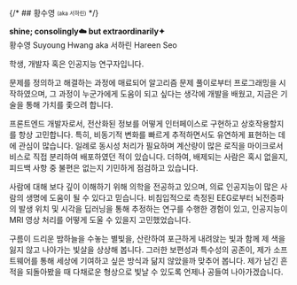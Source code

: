 {/* ## 황수영 <sub><sup className="text-muted-foreground">(aka 서하린)</sup></sub> */}

**shine; consolingly☁️ but extraordinarily✦**\
황수영 Suyoung Hwang <span className="text-[75%] text-muted-foreground">aka 서하린 Hareen Seo</span>

학생, 개발자 혹은 인공지능 연구자입니다.

문제를 정의하고 해결하는 과정에 매료되어 알고리즘 문제 풀이로부터 프로그래밍을 시작하였으며, 그 과정이 누군가에게 도움이 되고 싶다는
생각에 개발을 배웠고, 지금은 기술을 통해 가치를 좇으려 합니다.

프론트엔드 개발자로서, 전산화된 정보를 어떻게 인터페이스로 구현하고 상호작용할지를 항상 고민합니다.
특히, 비동기적 변화를 빠르게 추적하면서도 유연하게 표현하는 데에 관심이 많습니다.
일례로 동시성 처리가 필요하며 계산량이 많은 로직을 마이크로서비스로 직접 분리하여 배포하였던 적이 있습니다.
더하여, 배제되는 사람은 혹시 없을지, 피드백 사항 중 불편은 없는지 기민하게 점검하고 있습니다.

사람에 대해 보다 깊이 이해하기 위해 의학을 전공하고 있으며, 의료 인공지능이 많은 사람의 생명에 도움이 될 수
있다고 믿습니다. 비침입적으로 측정된 EEG로부터 뇌전증파의 발생 위치 및 시각을 딥러닝을 통해 추정하는 연구를
수행한 경험이 있고, 인공지능이 MRI 영상 처리를 어떻게 도울 수 있을지 고민했었습니다.

구름이 드리운 밤하늘을 수놓는 별빛을, 산란하여 포근하게 내려앉는 빛과 함께 제 색을 잃지 않고 나아가는 빛살을
상상해 봅니다. 그러한 보편성과 특수성의 공존이, 제가 소프트웨어를 통해 세상에 기여하고 싶은 방식과 닮지 않았을까 맞추어
봅니다. 제가 남긴 흔적을 되돌아봤을 때 다채로운 형상으로 빛날 수 있도록 언제나 공들여 나아가겠습니다.
